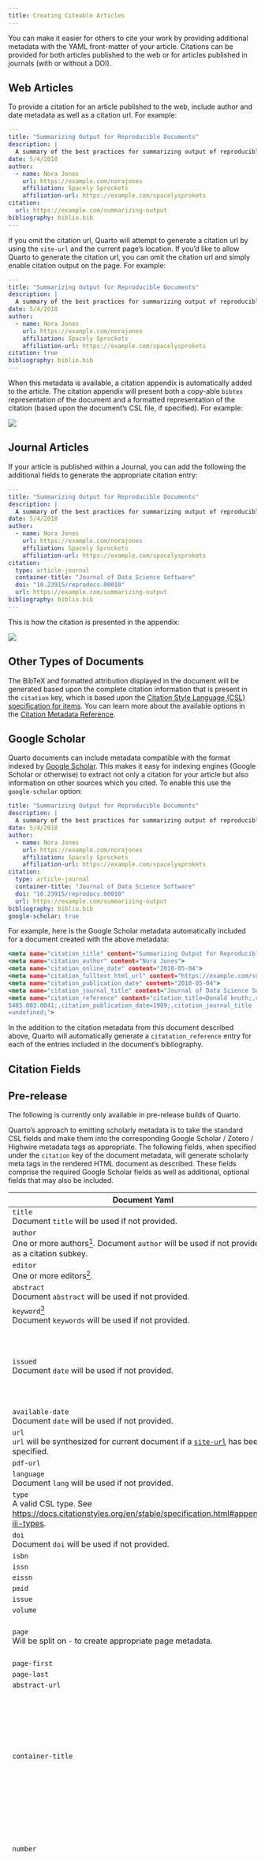 ```yaml
---
title: Creating Citeable Articles
---
```


You can make it easier for others to cite your work by providing additional metadata with the YAML front-matter of your article. Citations can be provided for both articles published to the web or for articles published in journals (with or without a DOI).

## Web Articles

To provide a citation for an article published to the web, include author and date metadata as well as a citation url. For example:

``` yaml
---
title: "Summarizing Output for Reproducible Documents"
description: | 
  A summary of the best practices for summarizing output of reproducible scientific documents.
date: 5/4/2018
author:
  - name: Nora Jones 
    url: https://example.com/norajones
    affiliation: Spacely Sprockets
    affiliation-url: https://example.com/spacelysprokets
citation:
  url: https://example.com/summarizing-output
bibliography: biblio.bib
---
```

If you omit the citation url, Quarto will attempt to generate a citation url by using the `site-url` and the current page's location. If you'd like to allow Quarto to generate the citation url, you can omit the citation url and simply enable citation output on the page. For example:

``` yaml
---
title: "Summarizing Output for Reproducible Documents"
description: | 
  A summary of the best practices for summarizing output of reproducible scientific documents.
date: 5/4/2018
author:
  - name: Nora Jones 
    url: https://example.com/norajones
    affiliation: Spacely Sprockets
    affiliation-url: https://example.com/spacelysprokets
citation: true
bibliography: biblio.bib
---
```

When this metadata is available, a citation appendix is automatically added to the article. The citation appendix will present both a copy-able `bibtex` representation of the document and a formatted representation of the citation (based upon the document's CSL file, if specified). For example:

![](images/appendix-citation.png){.border fig-alt="Appearance of a citation appendix contains both BibTeX citation and plain text citation for attribution."}

## Journal Articles

If your article is published within a Journal, you can add the following the additional fields to generate the appropriate citation entry:

``` yaml
---
title: "Summarizing Output for Reproducible Documents"
description: | 
  A summary of the best practices for summarizing output of reproducible scientific documents.
date: 5/4/2018
author:
  - name: Nora Jones 
    url: https://example.com/norajones
    affiliation: Spacely Sprockets
    affiliation-url: https://example.com/spacelysprokets
citation:
  type: article-journal
  container-title: "Journal of Data Science Software"
  doi: "10.23915/reprodocs.00010"
  url: https://example.com/summarizing-output
bibliography: biblio.bib
---
```

This is how the citation is presented in the appendix:

![](images/appendix-citation-journal.png){.border fig-alt="Appearance of a journal citation in document appendix with both BibTex and plain text citations given for attribution."}

## Other Types of Documents

The BibTeX and formatted attribution displayed in the document will be generated based upon the complete citation information that is present in the `citation` key, which is based upon the [Citation Style Language (CSL) specification for items](https://docs.citationstyles.org/en/stable/specification.html). You can learn more about the available options in the [Citation Metadata Reference](/docs/reference/metadata/citation.qmd).

## Google Scholar

Quarto documents can include metadata compatible with the format indexed by [Google Scholar](https://scholar.google.com). This makes it easy for indexing engines (Google Scholar or otherwise) to extract not only a citation for your article but also information on other sources which you cited. To enable this use the `google-scholar` option:

``` yaml
title: "Summarizing Output for Reproducible Documents"
description: | 
  A summary of the best practices for summarizing output of reproducible scientific documents.
date: 5/4/2018
author:
  - name: Nora Jones 
    url: https://example.com/norajones
    affiliation: Spacely Sprockets
    affiliation-url: https://example.com/spacelysprokets
citation:
  type: article-journal
  container-title: "Journal of Data Science Software"
  doi: "10.23915/reprodocs.00010"
  url: https://example.com/summarizing-output
bibliography: biblio.bib 
google-scholar: true
```

For example, here is the Google Scholar metadata automatically included for a document created with the above metadata:

``` .html
<meta name="citation_title" content="Summarizing Output for Reproducible Documents">
<meta name="citation_author" content="Nora Jones">
<meta name="citation_online_date" content="2018-05-04">
<meta name="citation_fulltext_html_url" content="https://example.com/summarizing-output">
<meta name="citation_publication_date" content="2018-05-04">
<meta name="citation_journal_title" content="Journal of Data Science Software">
<meta name="citation_reference" content="citation_title=Donald knuth;,citation_fulltext_html_url=http://dx.doi.org/10.7551/mitpress/
5485.003.0041;,citation_publication_date=1989;,citation_journal_title
=undefined;">
```

In the addition to the citation metadata from this document described above, Quarto will automatically generate a `citatation_reference` entry for each of the entries included in the document's bibliography.

## Citation Fields

::: callout-note
## Pre-release

The following is currently only available in pre-release builds of Quarto.
:::

Quarto's approach to emitting scholarly metadata is to take the standard CSL fields and make them into the corresponding Google Scholar / Zotero / Highwire metadata tags as appropriate. The following fields, when specified under the `citation` key of the document metadata, will generate scholarly meta tags in the rendered HTML document as described. These fields comprise the required Google Scholar fields as well as additional, optional fields that may also be included.

+------------------------------------------------------------------------------------------------------------------------------------+------------------------------------------------------------------------------+
| Document Yaml                                                                                                                      | Metadata Tag                                                                 |
+====================================================================================================================================+==============================================================================+
| `title`\                                                                                                                           | `citation_title`                                                             |
| Document `title` will be used if not provided.                                                                                     |                                                                              |
+------------------------------------------------------------------------------------------------------------------------------------+------------------------------------------------------------------------------+
| `author`\                                                                                                                          | `citation_author`                                                            |
| One or more authors[^1]. Document `author` will be used if not provided as a citation subkey.                                      |                                                                              |
+------------------------------------------------------------------------------------------------------------------------------------+------------------------------------------------------------------------------+
| `editor`\                                                                                                                          | `citation_editor`                                                            |
| One or more editors[^2].                                                                                                           |                                                                              |
+------------------------------------------------------------------------------------------------------------------------------------+------------------------------------------------------------------------------+
| `abstract`\                                                                                                                        | `citation_abstract`                                                          |
| Document `abstract` will be used if not provided.                                                                                  |                                                                              |
+------------------------------------------------------------------------------------------------------------------------------------+------------------------------------------------------------------------------+
| `keyword`[^3]\                                                                                                                     | `citation_keywords`                                                          |
| Document `keywords` will be used if not provided.                                                                                  |                                                                              |
+------------------------------------------------------------------------------------------------------------------------------------+------------------------------------------------------------------------------+
| `issued`\                                                                                                                          | `citation_publication_date`                                                  |
| Document `date` will be used if not provided.                                                                                      |                                                                              |
|                                                                                                                                    | In addition, the issued date will be used to populate the following fields:\ |
|                                                                                                                                    | \                                                                            |
|                                                                                                                                    | `citation_cover_date`\                                                       |
|                                                                                                                                    | `citation_year`                                                              |
+------------------------------------------------------------------------------------------------------------------------------------+------------------------------------------------------------------------------+
| `available-date`\                                                                                                                  | `citation_online_date`                                                       |
| Document `date` will be used if not provided.                                                                                      |                                                                              |
+------------------------------------------------------------------------------------------------------------------------------------+------------------------------------------------------------------------------+
| `url`\                                                                                                                             | `citation_fulltext_html_url`                                                 |
| `url` will be synthesized for current document if a [`site-url`](../websites/website-tools.qmd#preview-images) has been specified. |                                                                              |
+------------------------------------------------------------------------------------------------------------------------------------+------------------------------------------------------------------------------+
| `pdf-url`                                                                                                                          | `citation_pdf_url`                                                           |
+------------------------------------------------------------------------------------------------------------------------------------+------------------------------------------------------------------------------+
| `language`\                                                                                                                        | `citation_language`                                                          |
| Document `lang` will be used if not provided.                                                                                      |                                                                              |
+------------------------------------------------------------------------------------------------------------------------------------+------------------------------------------------------------------------------+
| `type`\                                                                                                                            | `<none>`                                                                     |
| A valid CSL type. See <https://docs.citationstyles.org/en/stable/specification.html#appendix-iii-types>.                           |                                                                              |
+------------------------------------------------------------------------------------------------------------------------------------+------------------------------------------------------------------------------+
| `doi`\                                                                                                                             | `citation_doi`                                                               |
| Document `doi` will be used if not provided.                                                                                       |                                                                              |
+------------------------------------------------------------------------------------------------------------------------------------+------------------------------------------------------------------------------+
| `isbn`                                                                                                                             | `citation_isbn`                                                              |
+------------------------------------------------------------------------------------------------------------------------------------+------------------------------------------------------------------------------+
| `issn`                                                                                                                             | `citation_issn`                                                              |
+------------------------------------------------------------------------------------------------------------------------------------+------------------------------------------------------------------------------+
| `eissn`                                                                                                                            | `citation_eissn`                                                             |
+------------------------------------------------------------------------------------------------------------------------------------+------------------------------------------------------------------------------+
| `pmid`                                                                                                                             | `citation_pmid`                                                              |
+------------------------------------------------------------------------------------------------------------------------------------+------------------------------------------------------------------------------+
| `issue`                                                                                                                            | `citation_issue`                                                             |
+------------------------------------------------------------------------------------------------------------------------------------+------------------------------------------------------------------------------+
| `volume`                                                                                                                           | `citation_volume`                                                            |
+------------------------------------------------------------------------------------------------------------------------------------+------------------------------------------------------------------------------+
| `page`\                                                                                                                            | `citation_firstpage`                                                         |
| Will be split on `-` to create appropriate page metadata.                                                                          |                                                                              |
|                                                                                                                                    | `citation_lastpage`                                                          |
+------------------------------------------------------------------------------------------------------------------------------------+------------------------------------------------------------------------------+
| `page-first`                                                                                                                       | `citation_firstpage`                                                         |
+------------------------------------------------------------------------------------------------------------------------------------+------------------------------------------------------------------------------+
| `page-last`                                                                                                                        | `citation_lastpage`                                                          |
+------------------------------------------------------------------------------------------------------------------------------------+------------------------------------------------------------------------------+
| `abstract-url`                                                                                                                     | `citation_abstract_html_url`                                                 |
+------------------------------------------------------------------------------------------------------------------------------------+------------------------------------------------------------------------------+
| `container-title`                                                                                                                  | `citation_journal_title`                                                     |
|                                                                                                                                    |                                                                              |
|                                                                                                                                    | For specific types, other meta tags will be produced:                        |
|                                                                                                                                    |                                                                              |
|                                                                                                                                    | -   type: paper-conference\                                                  |
|                                                                                                                                    |     `citation_conference_title`                                              |
|                                                                                                                                    |                                                                              |
|                                                                                                                                    | -   type: book\                                                              |
|                                                                                                                                    |     `citation_book_title`                                                    |
|                                                                                                                                    |                                                                              |
|                                                                                                                                    | -   type: chapter\                                                           |
|                                                                                                                                    |     `citation_inbook_title`                                                  |
+------------------------------------------------------------------------------------------------------------------------------------+------------------------------------------------------------------------------+
| `number`                                                                                                                           | `citation_technical_report_number`                                           |
|                                                                                                                                    |                                                                              |
|                                                                                                                                    | `citation_technical_report_number` will be created if the type is report.    |
+------------------------------------------------------------------------------------------------------------------------------------+------------------------------------------------------------------------------+
| `publisher`                                                                                                                        | `citation_publisher`                                                         |
|                                                                                                                                    |                                                                              |
|                                                                                                                                    | For specific types, other meta tags will be produced:                        |
|                                                                                                                                    |                                                                              |
|                                                                                                                                    | -   type: paper-conference\                                                  |
|                                                                                                                                    |     `citation_conference`                                                    |
|                                                                                                                                    |                                                                              |
|                                                                                                                                    | -   type: thesis\                                                            |
|                                                                                                                                    |     `citation_dissertation_institution`                                      |
|                                                                                                                                    |                                                                              |
|                                                                                                                                    | -   type:report\                                                             |
|                                                                                                                                    |     `citation_technical_report_institution`                                  |
|                                                                                                                                    |                                                                              |
|                                                                                                                                    | -                                                                            |
+------------------------------------------------------------------------------------------------------------------------------------+------------------------------------------------------------------------------+
| `container-title-short`                                                                                                            | `citation_journal_abbrev`                                                    |
+------------------------------------------------------------------------------------------------------------------------------------+------------------------------------------------------------------------------+
| `collection-title`                                                                                                                 | `citation_series_title`                                                      |
+------------------------------------------------------------------------------------------------------------------------------------+------------------------------------------------------------------------------+

[^1]: Specify one or more authors using one of the following:

    ``` yaml
    author: Norah Jones
    ```

    or multiple values like:

    ``` yaml
    author:
    -   Norah Jones
    -   Nick Fury
    ```

    The list of authors provded under the citation key will be used instead of the document authors when generating the html metadata.

[^2]: Specify one or more editors using one of the following:

    ``` yaml
    editors: Norah Jones
    ```

    or multiple values like:

    ``` yaml
    editors:
    -   Norah Jones
    -   Nick Fury
    ```

[^3]: Note that the `keyword` citation field is a comma separated string of keywords (consistent with CSL).

For example, citation data for a published conference paper defined as such in the document front matter:

``` yaml
title: A Published Conference Paper
author:
  - name: Norah Jones
    affiliation: School of Hard Knocks
    orcid: 0000-0001-8715-9476
citation:
  type: paper-conference
  container-title: "Proceedings of the annual conference of the Society for Research"
  publisher: "Society for Research"
  issued: 2020/09/23
  volume: 2
  doi: "10.23915/reprodocs.00010"
  url: https://example.com/summarizing-output
  page-first: 46
  page-last: 53
  editor:
  - Don Draper
  - Nick Fury
google-scholar: true  
```

provides HTML metadata like:

``` html
<meta name="citation_title" content="A Published Conference Paper">
<meta name="citation_author" content="Norah Jones">
<meta name="citation_editor" content="Nick Cage">
<meta name="citation_editor" content="Don Draper">
<meta name="citation_publication_date" content="2020-09-23">
<meta name="citation_cover_date" content="2020-09-23">
<meta name="citation_year" content="2020">
<meta name="citation_fulltext_html_url" content="https://example.com/summarizing-output">
<meta name="citation_doi" content="10.23915/reprodocs.00010">
<meta name="citation_volume" content="2">
<meta name="citation_language" content="en">
<meta name="citation_conference_title" content="Proceedings of the annual conference of the Society for Research">
<meta name="citation_conference" content="Society for Research">
```
